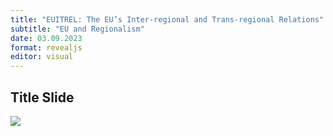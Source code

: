 ```yaml
---
title: "EUITREL: The EU’s Inter-regional and Trans-regional Relations"
subtitle: "EU and Regionalism"
date: 03.09.2023
format: revealjs
editor: visual
---
```


## Title Slide

![](/lecture/images/2022-2023%20Spring/HM%202.png)

